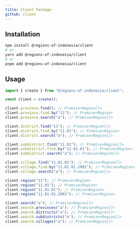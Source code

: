 ```yaml
---
title: Client Package
github: client
---
```



<NPMPackageBadges name="client" />

## Installation

```bash
npm install @regions-of-indonesia/client
# or
yarn add @regions-of-indonesia/client
# or
pnpm add @regions-of-indonesia/client
```

## Usage

```typescript
import { create } from "@regions-of-indonesia/client";

const client = create();

client.province.find(); // Promise<Region[]>
client.province.find.by("11"); // Promise<Region>
client.province.search("a"); // Promise<Region[]>

client.district.find("11"); // Promise<Region[]>
client.district.find.by("11.01"); // Promise<Region>
client.district.search("a"); // Promise<Region[]>

client.subdistrict.find("11.01"); // Promise<Region[]>
client.subdistrict.find.by("11.01.01"); // Promise<Region>
client.subdistrict.search("a"); // Promise<Region[]>

client.village.find("11.01.01"); // Promise<Region[]>
client.village.find.by("11.01.01.2001"); // Promise<Region>
client.village.search("a"); // Promise<Region[]>

client.region("11"); // Promise<Region>
client.region("11.01"); // Promise<Region>
client.region("11.01.01"); // Promise<Region>
client.region("11.01.01.2001"); // Promise<Region>

client.search("a"); // Promise<Region[]>
client.search.provinces("a"); // Promise<Region[]>
client.search.districts("a"); // Promise<Region[]>
client.search.subdistricts("a"); // Promise<Region[]>
client.search.villages("a"); // Promise<Region[]>
```
